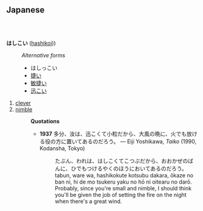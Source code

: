 == Japanese ==
=== {{いadj}}　===

'''はしこい''' ([[hashikoi]]))

: ''Alternative forms''
:* はしっこい
:* [[捷]]い
:* [[敏]][[捷]]い
:* [[迅]]こい

# [[clever]]
# [[nimble]]
#:'''Quotations'''
#:*'''1937''' 多分、汝は、迅こくて小粒だから、大風の晩に、火でも放ける役の方に置いてあるのだろう。 &mdash; Eiji Yoshikawa, ''Taiko'' (1990, Kodansha, Tokyo)
#:*: たぶん、われは、はしこくてこつぶだから、おおかぜのばんに、ひでもつけるやくのほうにおいてあるのだろう。
#:*: tabun, ware wa, hashikokute kotsubu dakara, &#333;kaze no ban ni, hi de mo tsukeru yaku no h&#333; ni oitearu no dar&#333;.
#:*: Probably, since you're small and nimble, I should think you'll be given the job of setting the fire on the night when there's a great wind.